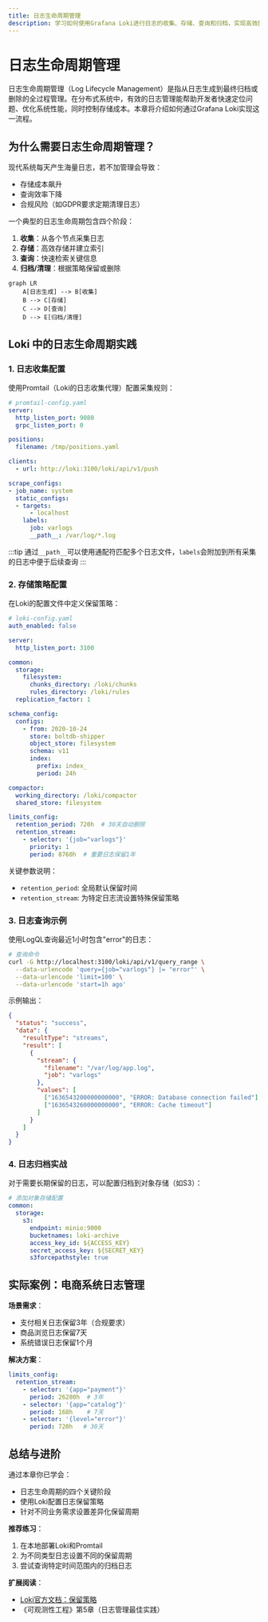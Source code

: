 ```yaml
---
title: 日志生命周期管理
description: 学习如何使用Grafana Loki进行日志的收集、存储、查询和归档，实现高效的日志生命周期管理。
---
```


# 日志生命周期管理

日志生命周期管理（Log Lifecycle Management）是指从日志生成到最终归档或删除的全过程管理。在分布式系统中，有效的日志管理能帮助开发者快速定位问题、优化系统性能，同时控制存储成本。本章将介绍如何通过Grafana Loki实现这一流程。

## 为什么需要日志生命周期管理？

现代系统每天产生海量日志，若不加管理会导致：
- 存储成本飙升
- 查询效率下降
- 合规风险（如GDPR要求定期清理日志）

一个典型的日志生命周期包含四个阶段：
1. **收集**：从各个节点采集日志
2. **存储**：高效存储并建立索引
3. **查询**：快速检索关键信息
4. **归档/清理**：根据策略保留或删除

```mermaid
graph LR
    A[日志生成] --> B[收集]
    B --> C[存储]
    C --> D[查询]
    D --> E[归档/清理]
```

## Loki 中的日志生命周期实践

### 1. 日志收集配置

使用Promtail（Loki的日志收集代理）配置采集规则：

```yaml
# promtail-config.yaml
server:
  http_listen_port: 9080
  grpc_listen_port: 0

positions:
  filename: /tmp/positions.yaml

clients:
  - url: http://loki:3100/loki/api/v1/push

scrape_configs:
- job_name: system
  static_configs:
  - targets:
      - localhost
    labels:
      job: varlogs
      __path__: /var/log/*.log
```

:::tip
通过`__path__`可以使用通配符匹配多个日志文件，`labels`会附加到所有采集的日志中便于后续查询
:::

### 2. 存储策略配置

在Loki的配置文件中定义保留策略：

```yaml
# loki-config.yaml
auth_enabled: false

server:
  http_listen_port: 3100

common:
  storage:
    filesystem:
      chunks_directory: /loki/chunks
      rules_directory: /loki/rules
  replication_factor: 1

schema_config:
  configs:
    - from: 2020-10-24
      store: boltdb-shipper
      object_store: filesystem
      schema: v11
      index:
        prefix: index_
        period: 24h

compactor:
  working_directory: /loki/compactor
  shared_store: filesystem

limits_config:
  retention_period: 720h  # 30天自动删除
  retention_stream:
    - selector: '{job="varlogs"}'
      priority: 1
      period: 8760h  # 重要日志保留1年
```

关键参数说明：
- `retention_period`: 全局默认保留时间
- `retention_stream`: 为特定日志流设置特殊保留策略

### 3. 日志查询示例

使用LogQL查询最近1小时包含"error"的日志：

```bash
# 查询命令
curl -G http://localhost:3100/loki/api/v1/query_range \
  --data-urlencode 'query={job="varlogs"} |= "error"' \
  --data-urlencode 'limit=100' \
  --data-urlencode 'start=1h ago'
```

示例输出：
```json
{
  "status": "success",
  "data": {
    "resultType": "streams",
    "result": [
      {
        "stream": {
          "filename": "/var/log/app.log",
          "job": "varlogs"
        },
        "values": [
          ["1636543200000000000", "ERROR: Database connection failed"],
          ["1636543260000000000", "ERROR: Cache timeout"]
        ]
      }
    ]
  }
}
```

### 4. 日志归档实战

对于需要长期保留的日志，可以配置归档到对象存储（如S3）：

```yaml
# 添加对象存储配置
common:
  storage:
    s3:
      endpoint: minio:9000
      bucketnames: loki-archive
      access_key_id: ${ACCESS_KEY}
      secret_access_key: ${SECRET_KEY}
      s3forcepathstyle: true
```

## 实际案例：电商系统日志管理

**场景需求**：
- 支付相关日志保留3年（合规要求）
- 商品浏览日志保留7天
- 系统错误日志保留1个月

**解决方案**：
```yaml
limits_config:
  retention_stream:
    - selector: '{app="payment"}'
      period: 26280h  # 3年
    - selector: '{app="catalog"}'
      period: 168h    # 7天
    - selector: '{level="error"}'
      period: 720h   # 30天
```

## 总结与进阶

通过本章你已学会：
- 日志生命周期的四个关键阶段
- 使用Loki配置日志保留策略
- 针对不同业务需求设置差异化保留周期

**推荐练习**：
1. 在本地部署Loki和Promtail
2. 为不同类型日志设置不同的保留周期
3. 尝试查询特定时间范围内的归档日志

**扩展阅读**：
- [Loki官方文档：保留策略](https://grafana.com/docs/loki/latest/operations/storage/retention/)
- 《可观测性工程》第5章（日志管理最佳实践）